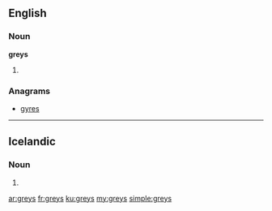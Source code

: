 ==English==

===Noun===
'''greys'''

# {{plural of|grey}}

===Anagrams===
* [[gyres#English|gyres]]

----

==Icelandic==

===Noun===
{{is-noun form}} {{n}}

# {{is-inflection of|grey|indef|gen|s}}

[[ar:greys]]
[[fr:greys]]
[[ku:greys]]
[[my:greys]]
[[simple:greys]]
